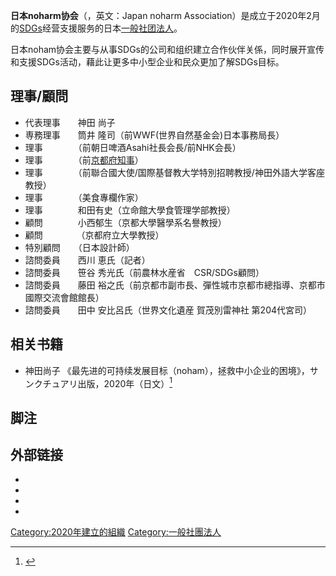 {{多個問題|
{{Copy edit|time=2020-11-16T07:35:58+00:00}}
{{Refimprove|time=2021-05-22T05:37:30+00:00}}
{{notability unreferenced|time=2020-12-01}}
}}
'''日本noharm协会'''（{{lang-ja|日本ノハム協会}}，英文：Japan noharm Association）是成立于2020年2月的[[SDGs|SDGs]]经营支援服务的日本[[一般社团法人|一般社团法人]]。

日本noham协会主要与从事SDGs的公司和组织建立合作伙伴关係，同时展开宣传和支援SDGs活动，藉此让更多中小型企业和民众更加了解SDGs目标。

== 理事/顧問 ==
* 代表理事　　神田 尚子
* 専務理事　　筒井 隆司（前WWF(世界自然基金会)日本事務局長）
* 理事　　　　{{lj|福地茂雄}}（前朝日啤酒Asahi社長会長/前NHK会長）　
* 理事　　　　{{lj|山田啓二}}（前[[京都府知事|京都府知事]]）
* 理事　　　　{{lj|吉川元偉}}（前聯合國大使/国際基督教大学特別招聘教授/神田外語大学客座教授）
* 理事　　　　{{lj|門上武司}}（美食專欄作家）
* 理事　　　　和田有史（立命館大學食管理学部教授）
* 顧問　　　　小西郁生（京都大學醫學系名譽教授）
* 顧問　 　  　 {{lj|宗田好史}}（京都府立大學教授）
* 特別顧問　　{{lj|コシノジュンコ}}（日本設計師）
* 諮問委員　　西川 恵氏（記者）
* 諮問委員　　笹谷 秀光氏（前農林水産省　CSR/SDGs顧問）
* 諮問委員　　藤田 裕之氏（前京都市副市長、彈性城市京都市總指導、京都市國際交流會館館長）
* 諮問委員　　田中 安比呂氏（世界文化遺産 賀茂別雷神社 第204代宮司）

== 相关书籍 ==
* 神田尚子 《最先进的可持续发展目标（noham），拯救中小企业的困境》，サンクチュアリ出版，2020年（日文）<ref>{{Cite web|title=本日発売【コロナ時代の企業経営】日本の99%の企業に贈る『最先端のSDGs 「ノハム」こそが中小企業の苦境を救う／神田尚子(一般社団法人 日本ノハム協会)』|url=https://prtimes.jp/main/html/rd/p/000000003.000061007.html|accessdate=2020-11-19|work=プレスリリース・ニュースリリース配信シェアNo.1｜PR TIMES|archive-date=2020-12-03|archive-url=https://web.archive.org/web/20201203141238/https://prtimes.jp/main/html/rd/p/000000003.000061007.html|dead-url=no}}</ref>

== 脚注 ==
<references />

== 外部链接 ==
* {{Official website|https://noharm.or.jp/}}
* {{Facebook|一般社団法人-日本ノハム協会-111387393904717}}
* {{Twitter|Gri5Ny0FdwkFmrD}}
* {{YouTube|channel=UCIp-T1S5rsrSHzEbkTwAGbg}}

[[Category:2020年建立的組織|Category:2020年建立的組織]]
[[Category:一般社團法人|Category:一般社團法人]]